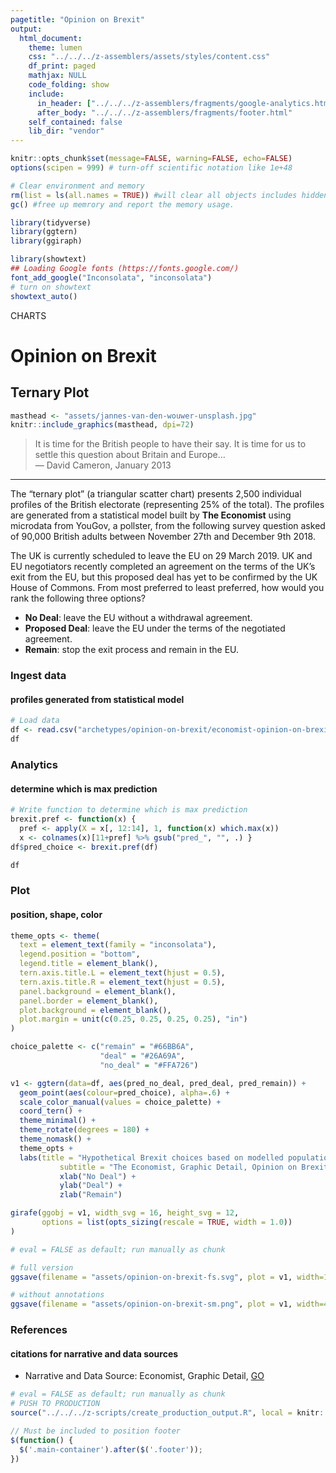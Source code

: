 ```yaml
---
pagetitle: "Opinion on Brexit"
output:
  html_document:
    theme: lumen
    css: "../../../z-assemblers/assets/styles/content.css"
    df_print: paged
    mathjax: NULL
    code_folding: show
    include:
      in_header: ["../../../z-assemblers/fragments/google-analytics.html", "../../../z-assemblers/fragments/header.html"]
      after_body: "../../../z-assemblers/fragments/footer.html"
    self_contained: false
    lib_dir: "vendor"
---
```


```r

knitr::opts_chunk$set(message=FALSE, warning=FALSE, echo=FALSE)
options(scipen = 999) # turn-off scientific notation like 1e+48

# Clear environment and memory
rm(list = ls(all.names = TRUE)) #will clear all objects includes hidden objects.
gc() #free up memrory and report the memory usage.

library(tidyverse)
library(ggtern)
library(ggiraph)

library(showtext)
## Loading Google fonts (https://fonts.google.com/)
font_add_google("Inconsolata", "inconsolata")
# turn on showtext
showtext_auto()

```

<div class="activity">
CHARTS
</div>

# Opinion on Brexit
## Ternary Plot

```r

masthead <- "assets/jannes-van-den-wouwer-unsplash.jpg"
knitr::include_graphics(masthead, dpi=72)

```

> It is time for the British people to have their say. It is time for us to settle this question about Britain and Europe...\
--- David Cameron, January 2013

***

The "ternary plot" (a triangular scatter chart) presents 2,500 individual profiles of the British electorate (representing 25% of the total). The profiles are generated from a statistical model built by __The Economist__ using microdata from YouGov, a pollster, from the following survey question asked of 90,000 British adults between November 27th and December 9th 2018.

The UK is currently scheduled to leave the EU on 29 March 2019. UK and EU negotiators recently completed an agreement on the terms of the UK’s exit from the EU, but this proposed deal has yet to be confirmed by the UK House of Commons.  From most preferred to least preferred, how would you rank the following three options?

* __No Deal__: leave the EU without a withdrawal agreement.
* __Proposed Deal__: leave the EU under the terms of the negotiated agreement.
* __Remain__: stop the exit process and remain in the EU.


### Ingest data
#### profiles generated from statistical model

```r

# Load data
df <- read.csv("archetypes/opinion-on-brexit/economist-opinion-on-brexit.csv", header = TRUE, stringsAsFactors = TRUE)
df

```

### Analytics
#### determine which is max prediction

```r

# Write function to determine which is max prediction
brexit.pref <- function(x) { 
  pref <- apply(X = x[, 12:14], 1, function(x) which.max(x)) 
  x <- colnames(x)[11+pref] %>% gsub("pred_", "", .) }
df$pred_choice <- brexit.pref(df)

df

```

### Plot
#### position, shape, color

```r

theme_opts <- theme(
  text = element_text(family = "inconsolata"), 
  legend.position = "bottom",
  legend.title = element_blank(),
  tern.axis.title.L = element_text(hjust = 0.5),
  tern.axis.title.R = element_text(hjust = 0.5),
  panel.background = element_blank(),
  panel.border = element_blank(),
  plot.background = element_blank(),
  plot.margin = unit(c(0.25, 0.25, 0.25, 0.25), "in")
)

choice_palette <- c("remain" = "#66BB6A",
                    "deal" = "#26A69A",
                    "no_deal" = "#FFA726")

v1 <- ggtern(data=df, aes(pred_no_deal, pred_deal, pred_remain)) + 
  geom_point(aes(colour=pred_choice), alpha=.6) + 
  scale_color_manual(values = choice_palette) +
  coord_tern() +
  theme_minimal() +
  theme_rotate(degrees = 180) +
  theme_nomask() +
  theme_opts +
  labs(title = "Hypothetical Brexit choices based on modelled population", 
           subtitle = "The Economist, Graphic Detail, Opinion on Brexit") +
           xlab("No Deal") + 
           ylab("Deal") +
           zlab("Remain")

girafe(ggobj = v1, width_svg = 16, height_svg = 12,
       options = list(opts_sizing(rescale = TRUE, width = 1.0))
)

```



```r

# eval = FALSE as default; run manually as chunk

# full version
ggsave(filename = "assets/opinion-on-brexit-fs.svg", plot = v1, width=1280/72, height=720/72)

# without annotations
ggsave(filename = "assets/opinion-on-brexit-sm.png", plot = v1, width=4, height=2.25)

```


### References
#### citations for narrative and data sources

* Narrative and Data Source: Economist, Graphic Detail, [GO](https://github.com/TheEconomist/graphic-detail-data/tree/master/data/2019-02-23_opinion-on-brexit){target="_blank"}


```r

# eval = FALSE as default; run manually as chunk
# PUSH TO PRODUCTION
source("../../../z-scripts/create_production_output.R", local = knitr::knit_global())

```


```js

// Must be included to position footer
$(function() {
  $('.main-container').after($('.footer'));
})

```

